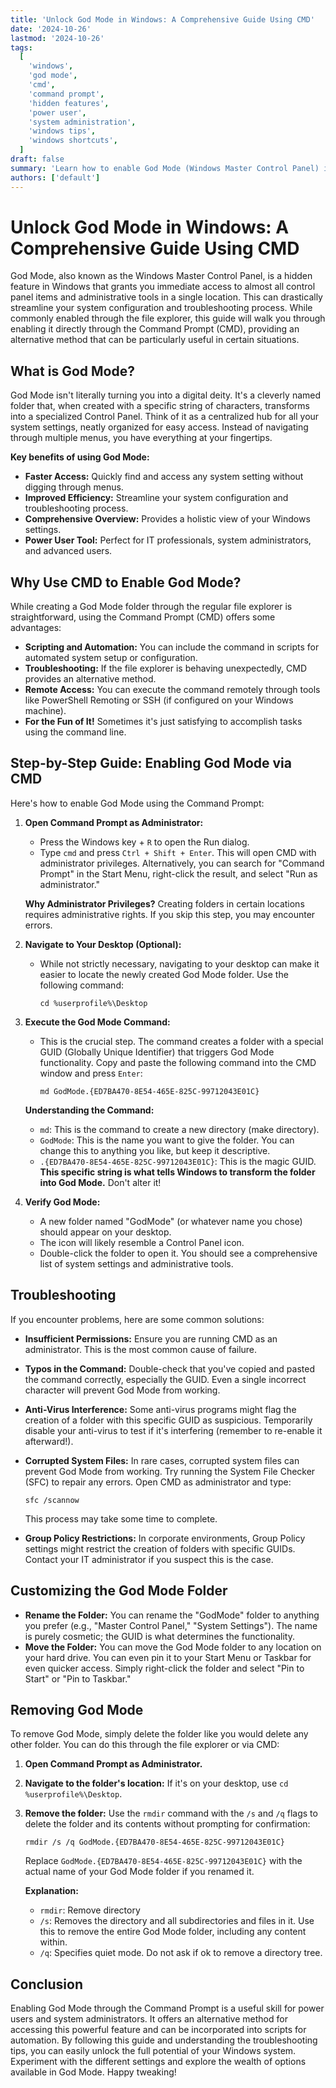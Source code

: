 ```yaml
---
title: 'Unlock God Mode in Windows: A Comprehensive Guide Using CMD'
date: '2024-10-26'
lastmod: '2024-10-26'
tags:
  [
    'windows',
    'god mode',
    'cmd',
    'command prompt',
    'hidden features',
    'power user',
    'system administration',
    'windows tips',
    'windows shortcuts',
  ]
draft: false
summary: 'Learn how to enable God Mode (Windows Master Control Panel) in Windows using the Command Prompt (CMD) for quick access to system settings and administrative tools. This comprehensive guide provides step-by-step instructions and troubleshooting tips.'
authors: ['default']
---
```


# Unlock God Mode in Windows: A Comprehensive Guide Using CMD

God Mode, also known as the Windows Master Control Panel, is a hidden feature in Windows that grants you immediate access to almost all control panel items and administrative tools in a single location. This can drastically streamline your system configuration and troubleshooting process. While commonly enabled through the file explorer, this guide will walk you through enabling it directly through the Command Prompt (CMD), providing an alternative method that can be particularly useful in certain situations.

## What is God Mode?

God Mode isn't literally turning you into a digital deity. It's a cleverly named folder that, when created with a specific string of characters, transforms into a specialized Control Panel. Think of it as a centralized hub for all your system settings, neatly organized for easy access. Instead of navigating through multiple menus, you have everything at your fingertips.

**Key benefits of using God Mode:**

- **Faster Access:** Quickly find and access any system setting without digging through menus.
- **Improved Efficiency:** Streamline your system configuration and troubleshooting process.
- **Comprehensive Overview:** Provides a holistic view of your Windows settings.
- **Power User Tool:** Perfect for IT professionals, system administrators, and advanced users.

## Why Use CMD to Enable God Mode?

While creating a God Mode folder through the regular file explorer is straightforward, using the Command Prompt (CMD) offers some advantages:

- **Scripting and Automation:** You can include the command in scripts for automated system setup or configuration.
- **Troubleshooting:** If the file explorer is behaving unexpectedly, CMD provides an alternative method.
- **Remote Access:** You can execute the command remotely through tools like PowerShell Remoting or SSH (if configured on your Windows machine).
- **For the Fun of It!** Sometimes it's just satisfying to accomplish tasks using the command line.

## Step-by-Step Guide: Enabling God Mode via CMD

Here's how to enable God Mode using the Command Prompt:

1.  **Open Command Prompt as Administrator:**

    - Press the Windows key + `R` to open the Run dialog.
    - Type `cmd` and press `Ctrl + Shift + Enter`. This will open CMD with administrator privileges. Alternatively, you can search for "Command Prompt" in the Start Menu, right-click the result, and select "Run as administrator."

    **Why Administrator Privileges?** Creating folders in certain locations requires administrative rights. If you skip this step, you may encounter errors.

2.  **Navigate to Your Desktop (Optional):**

    - While not strictly necessary, navigating to your desktop can make it easier to locate the newly created God Mode folder. Use the following command:

      ```plaintext
      cd %userprofile%\Desktop
      ```

3.  **Execute the God Mode Command:**

    - This is the crucial step. The command creates a folder with a special GUID (Globally Unique Identifier) that triggers God Mode functionality. Copy and paste the following command into the CMD window and press `Enter`:

      ```plaintext
      md GodMode.{ED7BA470-8E54-465E-825C-99712043E01C}
      ```

    **Understanding the Command:**

    - `md`: This is the command to create a new directory (make directory).
    - `GodMode`: This is the name you want to give the folder. You can change this to anything you like, but keep it descriptive.
    - `.{ED7BA470-8E54-465E-825C-99712043E01C}`: This is the magic GUID. **This specific string is what tells Windows to transform the folder into God Mode.** Don't alter it!

4.  **Verify God Mode:**
    - A new folder named "GodMode" (or whatever name you chose) should appear on your desktop.
    - The icon will likely resemble a Control Panel icon.
    - Double-click the folder to open it. You should see a comprehensive list of system settings and administrative tools.

## Troubleshooting

If you encounter problems, here are some common solutions:

- **Insufficient Permissions:** Ensure you are running CMD as an administrator. This is the most common cause of failure.
- **Typos in the Command:** Double-check that you've copied and pasted the command correctly, especially the GUID. Even a single incorrect character will prevent God Mode from working.
- **Anti-Virus Interference:** Some anti-virus programs might flag the creation of a folder with this specific GUID as suspicious. Temporarily disable your anti-virus to test if it's interfering (remember to re-enable it afterward!).
- **Corrupted System Files:** In rare cases, corrupted system files can prevent God Mode from working. Try running the System File Checker (SFC) to repair any errors. Open CMD as administrator and type:

  ```plaintext
  sfc /scannow
  ```

  This process may take some time to complete.

- **Group Policy Restrictions:** In corporate environments, Group Policy settings might restrict the creation of folders with specific GUIDs. Contact your IT administrator if you suspect this is the case.

## Customizing the God Mode Folder

- **Rename the Folder:** You can rename the "GodMode" folder to anything you prefer (e.g., "Master Control Panel," "System Settings"). The name is purely cosmetic; the GUID is what determines the functionality.
- **Move the Folder:** You can move the God Mode folder to any location on your hard drive. You can even pin it to your Start Menu or Taskbar for even quicker access. Simply right-click the folder and select "Pin to Start" or "Pin to Taskbar."

## Removing God Mode

To remove God Mode, simply delete the folder like you would delete any other folder. You can do this through the file explorer or via CMD:

1.  **Open Command Prompt as Administrator.**
2.  **Navigate to the folder's location:** If it's on your desktop, use `cd %userprofile%\Desktop`.
3.  **Remove the folder:** Use the `rmdir` command with the `/s` and `/q` flags to delete the folder and its contents without prompting for confirmation:

    ```plaintext
    rmdir /s /q GodMode.{ED7BA470-8E54-465E-825C-99712043E01C}
    ```

    Replace `GodMode.{ED7BA470-8E54-465E-825C-99712043E01C}` with the actual name of your God Mode folder if you renamed it.

    **Explanation:**

    - `rmdir`: Remove directory
    - `/s`: Removes the directory and all subdirectories and files in it. Use this to remove the entire God Mode folder, including any content within.
    - `/q`: Specifies quiet mode. Do not ask if ok to remove a directory tree.

## Conclusion

Enabling God Mode through the Command Prompt is a useful skill for power users and system administrators. It offers an alternative method for accessing this powerful feature and can be incorporated into scripts for automation. By following this guide and understanding the troubleshooting tips, you can easily unlock the full potential of your Windows system. Experiment with the different settings and explore the wealth of options available in God Mode. Happy tweaking!
